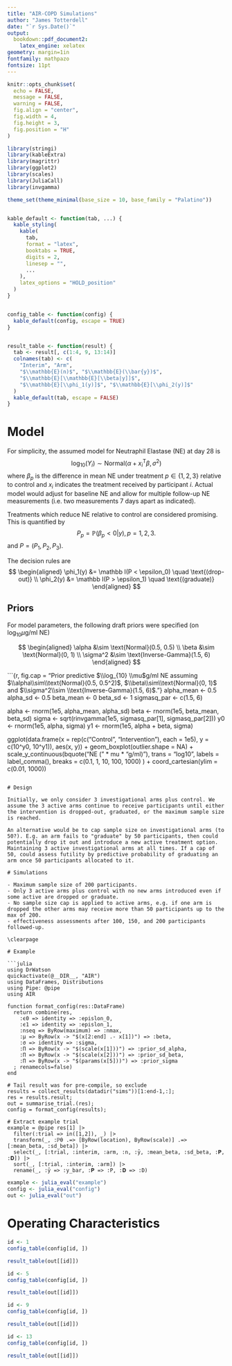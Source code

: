 ```yaml
---
title: "AIR-COPD Simulations"
author: "James Totterdell"
date: "`r Sys.Date()`"
output: 
  bookdown::pdf_document2:
    latex_engine: xelatex
geometry: margin=1in
fontfamily: mathpazo
fontsize: 11pt
---
```


```r
knitr::opts_chunk$set(
  echo = FALSE,
  message = FALSE,
  warning = FALSE,
  fig.align = "center",
  fig.width = 4,
  fig.height = 3,
  fig.position = "H"
)
```


```r
library(stringi)
library(kableExtra)
library(magrittr)
library(ggplot2)
library(scales)
library(JuliaCall)
library(invgamma)

theme_set(theme_minimal(base_size = 10, base_family = "Palatino"))


kable_default <- function(tab, ...) {
  kable_styling(
    kable(
      tab,
      format = "latex",
      booktabs = TRUE,
      digits = 2,
      linesep = "",
      ...
    ),
    latex_options = "HOLD_position"
  )
}


config_table <- function(config) {
  kable_default(config, escape = TRUE)
}


result_table <- function(result) {
  tab <- result[, c(1:4, 9, 13:14)]
  colnames(tab) <- c(
    "Interim", "Arm",
    "$\\mathbb{E}(n)$", "$\\mathbb{E}(\\bar{y})$",
    "$\\mathbb{E}[\\mathbb{E}[\\beta|y]]$",
    "$\\mathbb{E}[\\phi_1(y)]$", "$\\mathbb{E}[\\phi_2(y)]$"
  )
  kable_default(tab, escape = FALSE)
}
```

# Model

For simplicity, the assumed model for Neutraphil Elastase (NE) at day 28 is
$$
\log_{10}(Y_i) \sim \text{Normal}(\alpha + x_i^{\mathsf{T}}\beta, \sigma^2)
$$
where $\beta_p$ is the difference in mean NE under treatment $p\in\{1,2,3\}$ relative to control and $x_i$ indicates the treatment received by participant $i$. Actual model would adjust for baseline NE and allow for multiple follow-up NE measurements (i.e. two measurements 7 days apart as indicated).

Treatments which reduce NE relative to control are considered promising. This is quantified by
$$
P_p = \mathbb P(\beta_p < 0|y), p = 1,2,3.
$$
and $P = (P_1, P_2, P_3)$.

The decision rules are
$$
\begin{aligned}
\phi_1(y) &= \mathbb I(P < \epsilon_0) \quad \text{(drop-out)} \\
\phi_2(y) &= \mathbb I(P > \epsilon_1) \quad \text{(graduate)} 
\end{aligned}
$$

## Priors 

For model parameters, the following draft priors were specified (on $\log_{10} \mu$g/ml NE)

$$
\begin{aligned}
\alpha &\sim \text{Normal}(0.5, 0.5) \\
\beta &\sim \text{Normal}(0, 1) \\
\sigma^2 &\sim \text{Inverse-Gamma}(1.5, 6)
\end{aligned}
$$

```{r, fig.cap = "Prior predictive $\\log_{10} \\mu$g/ml NE assuming $\\alpha\\sim\\text{Normal}(0.5, 0.5^2)$, $\\beta\\sim\\text{Normal}(0, 1)$ and $\\sigma^2\\sim \\text{Inverse-Gamma}(1.5, 6)$."}
alpha_mean <- 0.5
alpha_sd <- 0.5
beta_mean <- 0
beta_sd <- 1
sigmasq_par <- c(1.5, 6)

alpha <- rnorm(1e5, alpha_mean, alpha_sd)
beta <- rnorm(1e5, beta_mean, beta_sd)
sigma <- sqrt(rinvgamma(1e5, sigmasq_par[1], sigmasq_par[2]))
y0 <- rnorm(1e5, alpha, sigma)
y1 <- rnorm(1e5, alpha + beta, sigma)

ggplot(data.frame(x = rep(c("Control", "Intervention"), each = 1e5), y = c(10^y0, 10^y1)), aes(x, y)) +
  geom_boxplot(outlier.shape = NA) +
  scale_y_continuous(bquote("NE (" * mu * "g/ml)"),
    trans = "log10",
    labels = label_comma(), breaks = c(0.1, 1, 10, 100, 1000)
  ) +
  coord_cartesian(ylim = c(0.01, 1000))
```

# Design

Initially, we only consider 3 investigational arms plus control. We assume the 3 active arms continue to receive participants until either the intervention is dropped-out, graduated, or the maximum sample size is reached.

An alternative would be to cap sample size on investigational arms (to 50?). E.g. an arm fails to "graduate" by 50 participants, then could potentially drop it out and introduce a new active treatment option. Maintaining 3 active investigational arms at all times. If a cap of 50, could assess futility by predictive probability of graduating an arm once 50 participants allocated to it.

# Simulations

- Maximum sample size of 200 participants.
- Only 3 active arms plus control with no new arms introduced even if some active are dropped or graduate.
- No sample size cap is applied to active arms, e.g. if one arm is dropped the other arms may receive more than 50 participants up to the max of 200.
- effectiveness assessments after 100, 150, and 200 participants followed-up.

\clearpage

# Example

```julia
using DrWatson
quickactivate(@__DIR__, "AIR")
using DataFrames, Distributions
using Pipe: @pipe
using AIR

function format_config(res::DataFrame)
  return combine(res, 
    :ϵ0 => identity => :epislon_0, 
    :ϵ1 => identity => :epislon_1, 
    :nseq => ByRow(maximum) => :nmax,
    :μ => ByRow(x -> "$(x[2:end] .- x[1])") => :beta,
    :σ => identity => :sigma,
    :Π => ByRow(x -> "$(scale(x[1]))") => :prior_sd_alpha,
    :Π => ByRow(x -> "$(scale(x[2]))") => :prior_sd_beta,
    :Π => ByRow(x -> "$(params(x[5]))") => :prior_sigma
  ; renamecols=false)
end

# Tail result was for pre-compile, so exclude
results = collect_results(datadir("sims"))[1:end-1,:];
res = results.result;
out = summarise_trial.(res);
config = format_config(results);

# Extract example trial
example = @pipe res[1] |>
  filter(:trial => in([1,2]), _) |>
  transform(_, :ℙθ .=> [ByRow(location), ByRow(scale)] .=> [:mean_beta, :sd_beta]) |>
  select(_, [:trial, :interim, :arm, :n, :ȳ, :mean_beta, :sd_beta, :𝐏, :𝐃]) |>
  sort(_, [:trial, :interim, :arm]) |>
  rename(_, :ȳ => :y_bar, :𝐏 => :P, :𝐃 => :D)
```

```r
example <- julia_eval("example")
config <- julia_eval("config")
out <- julia_eval("out")
```

\clearpage

# Operating Characteristics

```r
id <- 1
config_table(config[id, ])
```

```r
result_table(out[[id]])
```


```r
id <- 5
config_table(config[id, ])
```

```r
result_table(out[[id]])
```


```r
id <- 9
config_table(config[id, ])
```

```r
result_table(out[[id]])
```

```r
id <- 13
config_table(config[id, ])
```

```r
result_table(out[[id]])
```